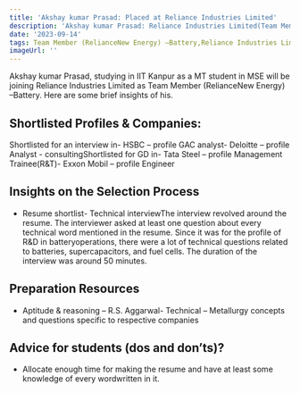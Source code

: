 ```yaml
---
title: 'Akshay kumar Prasad: Placed at Reliance Industries Limited'
description: 'Akshay kumar Prasad: Reliance Industries Limited(Team Member (RelianceNew Energy) –Battery)'
date: '2023-09-14'
tags: Team Member (RelianceNew Energy) –Battery,Reliance Industries Limited,Placement
imageUrl: ''
---
```


Akshay kumar Prasad, studying in IIT Kanpur as a MT student in MSE will be joining Reliance Industries Limited as Team Member (RelianceNew Energy) –Battery. Here are some brief insights of his.

## Shortlisted Profiles & Companies:
Shortlisted for an interview in- HSBC – profile GAC analyst- Deloitte – profile Analyst - consultingShortlisted for GD in- Tata Steel – profile Management Trainee(R&amp;T)- Exxon Mobil – profile Engineer

## Insights on the Selection Process
- Resume shortlist- Technical interviewThe interview revolved around the resume. The interviewer asked at least one question about every technical word mentioned in the resume. Since it was for the profile of R&amp;D in batteryoperations, there were a lot of technical questions related to batteries, supercapacitors, and fuel cells. The duration of the interview was around 50 minutes.

##  Preparation Resources
- Aptitude & reasoning – R.S. Aggarwal- Technical – Metallurgy concepts and questions specific to respective companies

## Advice for students (dos and don’ts)? 
- Allocate enough time for making the resume and have at least some knowledge of every wordwritten in it.

